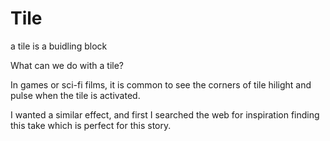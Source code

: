 

<Meta title="menu/molecules/tile" />

# Tile

<Subtitle>a tile is a buidling block</Subtitle>

What can we do with a tile?

In games or sci-fi films, it is common to see the corners of tile hilight and pulse when the tile is activated.

I wanted a similar effect, and first I searched the web for inspiration finding <Link customClass="story-link" url="https://codepen.io/NyX/pen/JYOzWW">this take</Link> which is perfect for this story. 

<Canvas>
  <Story name="tile">
    <Column>
      <Tile />
    </Column>
  </Story>
</Canvas>
